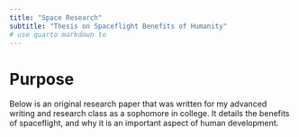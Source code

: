 ```yaml
---
title: "Space Research"
subtitle: "Thesis on Spaceflight Benefits of Humanity"
# use quarto markdown to 
---
```


# Purpose
Below is an original research paper that was written for my advanced writing and research class as a sophomore in college. It details the benefits of spaceflight, and why it is an important aspect of human development. 

